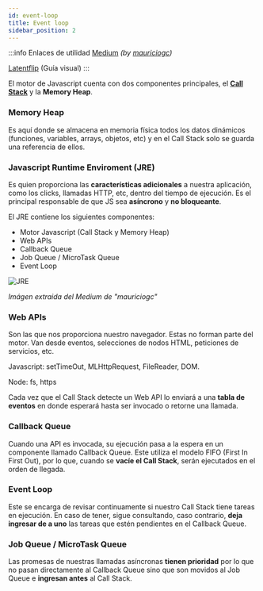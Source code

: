 ```yaml
---
id: event-loop
title: Event loop
sidebar_position: 2
---
```


:::info Enlaces de utilidad
[Medium](https://mauriciogc.medium.com/javascript-c%C3%B3mo-funciona-el-runtime-environment-jre-8ebceafdc938) *(by [mauriciogc](https://mauriciogc.medium.com/about))*

[Latentflip](http://latentflip.com/loupe/?code=JC5vbignYnV0dG9uJywgJ2NsaWNrJywgZnVuY3Rpb24gb25DbGljaygpIHsKICAgIHNldFRpbWVvdXQoZnVuY3Rpb24gdGltZXIoKSB7CiAgICAgICAgY29uc29sZS5sb2coJ1lvdSBjbGlja2VkIHRoZSBidXR0b24hJyk7ICAgIAogICAgfSwgMjAwMCk7Cn0pOwoKY29uc29sZS5sb2coIkhpISIpOwoKc2V0VGltZW91dChmdW5jdGlvbiB0aW1lb3V0KCkgewogICAgY29uc29sZS5sb2coIkNsaWNrIHRoZSBidXR0b24hIik7Cn0sIDUwMDApOwoKY29uc29sZS5sb2coIldlbGNvbWUgdG8gbG91cGUuIik7!!!PGJ1dHRvbj5DbGljayBtZSE8L2J1dHRvbj4%3D) (Guía visual)
:::

El motor de Javascript cuenta con dos componentes principales, el [**Call Stack**](./callstack.mdx) y la **Memory Heap**.

### Memory Heap
Es aquí donde se almacena en memoria física todos los datos dinámicos (funciones, variables, arrays, objetos, etc) y en el Call Stack solo se guarda una referencia de ellos. 

### Javascript Runtime Enviroment (JRE)
Es quien proporciona las **características adicionales** a nuestra aplicación, como los clicks,  llamadas HTTP, etc, dentro del tiempo de ejecución. 
Es el principal responsable de que JS sea **asíncrono** y **no bloqueante**.

El JRE contiene los siguientes componentes: 
* Motor Javascript (Call Stack y Memory Heap)
* Web APIs
* Callback Queue 
* Job Queue / MicroTask Queue
* Event Loop

![JRE](./images/jre.PNG)

*Imágen extraida del Medium de "mauriciogc"*

### Web APIs
Son las que nos proporciona nuestro navegador. Estas no forman parte del motor. 
Van desde eventos, selecciones de nodos HTML, peticiones de servicios, etc.

Javascript: setTimeOut, MLHttpRequest, FileReader, DOM.

Node: fs, https


Cada vez que el Call Stack detecte un Web API lo enviará a una **tabla de eventos** en donde esperará hasta ser invocado o retorne una llamada.

### Callback Queue
Cuando una API es invocada, su ejecución pasa a la espera en un componente llamado Callback Queue. Este utiliza el modelo FIFO (First In First Out), por lo que, cuando se **vacíe el Call Stack**, serán ejecutados en el orden de llegada.


### Event Loop
Este se encarga de revisar continuamente si nuestro Call Stack tiene tareas en ejecución. En caso de tener, sigue consultando, caso contrario, **deja ingresar de a uno** las tareas que estén pendientes en el Callback Queue.

### Job Queue / MicroTask Queue
Las promesas de nuestras llamadas asíncronas **tienen prioridad** por lo que no pasan directamente al Callback Queue sino que son movidos al Job Queue e **ingresan antes** al Call Stack.